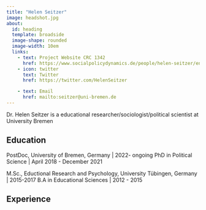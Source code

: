 ```yaml
---
title: "Helen Seitzer"
image: headshot.jpg
about: 
  id: heading
  template: broadside
  image-shape: rounded
  image-width: 10em
  links:
    - text: Project Website CRC 1342
      href: https://www.socialpolicydynamics.de/people/helen-seitzer/en/
    - icon: twitter
      text: Twitter
      href: https://twitter.com/HelenSeitzer

    - text: Email
      href: mailto:seitzer@uni-bremen.de
---
```


:::{#heading}

Dr. Helen Seitzer is a educational researcher/sociologist/political scientist at University Bremen

## Education

PostDoc, University of Bremen, Germany \| 2022- ongoing
PhD in Political Science \| April 2018 - December 2021

M.Sc., Eductional Research and Psychology, University Tübingen, Germany \| 2015-2017
B.A in Educational Sciences \| 2012 - 2015

## Experience




:::
